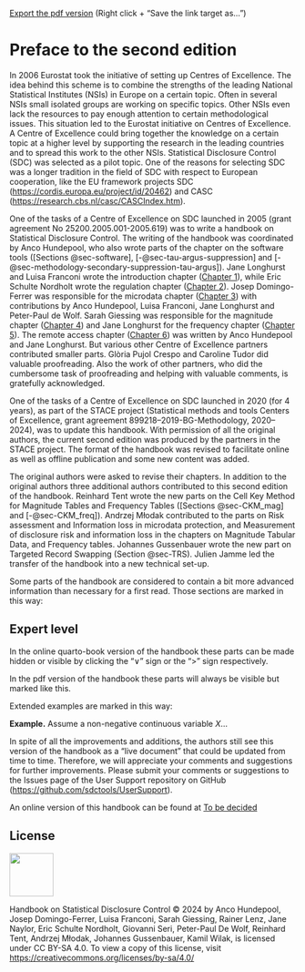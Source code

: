 ::: {.content-visible when-format="html"}

::: {.callout-tip appearance="simple"}
<a href="https://github.com/julienjamme/handbook_sdc_from_doc_to_md/blob/gh-pages/Handbook-on-Statistical-Disclosure-Control.pdf" download target="_blank">Export the pdf version</a> (Right click + "Save the link target as...")
:::

:::

# Preface to the second edition {.unnumbered}

In 2006 Eurostat took the initiative of setting up Centres of Excellence. The idea behind this scheme is to combine the strengths of the leading National Statistical Institutes (NSIs) in Europe on a certain topic. Often in several NSIs small isolated groups are working on specific topics. Other NSIs even lack the resources to pay enough attention to certain methodological issues. This situation led to the Eurostat initiative on Centres of Excellence. A Centre of Excellence could bring together the knowledge on a certain topic at a higher level by supporting the research in the leading countries and to spread this work to the other NSIs. Statistical Disclosure Control (SDC) was selected as a pilot topic. One of the reasons for selecting SDC was a longer tradition in the field of SDC with respect to European cooperation, like the EU framework projects SDC ([https://cordis.europa.eu/project/id/20462](https://cordis.europa.eu/project/id/20462)) and CASC ([https://research.cbs.nl/casc/CASCIndex.htm](https://research.cbs.nl/casc/CASCIndex.htm)).

One of the tasks of a Centre of Excellence on SDC launched in 2005 (grant agreement No 25200.2005.001-2005.619) was to write a handbook on Statistical Disclosure Control. The writing of the handbook was coordinated by Anco Hundepool, who also wrote parts of the chapter on the software tools ([Sections @sec-software], [-@sec-tau-argus-suppression] and [-@sec-methodology-secondary-suppression-tau-argus]). Jane Longhurst and Luisa Franconi wrote the introduction chapter ([Chapter 1](01-Introduction.html)), while Eric Schulte Nordholt wrote the regulation chapter ([Chapter 2](02-regulations.html)). Josep Domingo-Ferrer was responsible for the microdata chapter ([Chapter 3](03-microdata.html)) with contributions by Anco Hundepool, Luisa Franconi, Jane Longhurst and Peter-Paul de Wolf. Sarah Giessing was responsible for the magnitude chapter ([Chapter 4](04-magnitude-tabular-data.html)) and Jane Longhurst for the frequency chapter ([Chapter 5](05-frequency-tables.html)). The remote access chapter ([Chapter 6](06-remote-access-issues.html)) was written by Anco Hundepool and Jane Longhurst. But various other Centre of Excellence partners contributed smaller parts. Glòria Pujol Crespo and Caroline Tudor did valuable proofreading. Also the work of other partners, who did the cumbersome task of proofreading and helping with valuable comments, is gratefully acknowledged.

One of the tasks of a Centre of Excellence on SDC launched in 2020 (for 4 years), as part of the STACE project (Statistical methods and tools Centers of Excellence, grant agreement 899218–2019-BG-Methodology, 2020–2024), was to update this handbook. With permission of all the original authors, the current second edition was produced by the partners in the STACE project. The format of the handbook was revised to facilitate online as well as offline publication and some new content was added.

The original authors were asked to revise their chapters. In addition to the original authors three additional authors contributed to this second edition of the handbook. Reinhard Tent wrote the new parts on the Cell Key Method for Magnitude Tables and Frequency Tables ([Sections @sec-CKM_mag] and [-@sec-CKM_freq]). Andrzej Młodak contributed to the parts on Risk assessment and Information loss in microdata protection, and Measurement of disclosure risk and information loss in the chapters on Magnitude Tabular Data, and Frequency tables. Johannes Gussenbauer wrote the new part on Targeted Record Swapping (Section @sec-TRS). Julien Jamme led the transfer of the handbook into a new technical set-up.

Some parts of the handbook are considered to contain a bit more advanced information than necessary for a first read. Those sections are marked in this way:

:::{.callout-warning collapse=false}
## Expert level
In the online quarto-book version of the handbook these parts can be made hidden or visible by clicking the "$\vee$" sign or the "$>$" sign respectively.

In the pdf version of the handbook these parts will always be visible but marked like this.
:::

Extended examples are marked in this way:

:::{.callout-note appearance="simple"}
**Example.** Assume a non-negative continuous variable $X$...
:::

In spite of all the improvements and additions, the authors still see this version of the handbook as a “live document” that could be updated from time to time. Therefore, we will appreciate your comments and suggestions for further improvements. Please submit your comments or suggestions to the Issues page of the User Support repository on GitHub ([https://github.com/sdctools/UserSupport](https://github.com/sdcTools/UserSupport)).

::: {.content-visible when-format="pdf"}

::: {.callout-tip appearance="simple"}
An online version of this handbook can be found at [To be decided](ToBeDecided)
:::

:::

## License {.unnumbered .unlisted}
![](Images/media/by-sa.png){width="0.8in"}

Handbook on Statistical Disclosure Control © 2024 by Anco Hundepool, Josep Domingo-Ferrer, Luisa Franconi, Sarah Giessing, Rainer Lenz, Jane Naylor, Eric Schulte Nordholt, Giovanni Seri, Peter-Paul De Wolf, Reinhard Tent, Andrzej Młodak, Johannes Gussenbauer, Kamil Wilak, is licensed under CC BY-SA 4.0. To view a copy of this license, visit [https://creativecommons.org/licenses/by-sa/4.0/](https://creativecommons.org/licenses/by-sa/4.0/)


